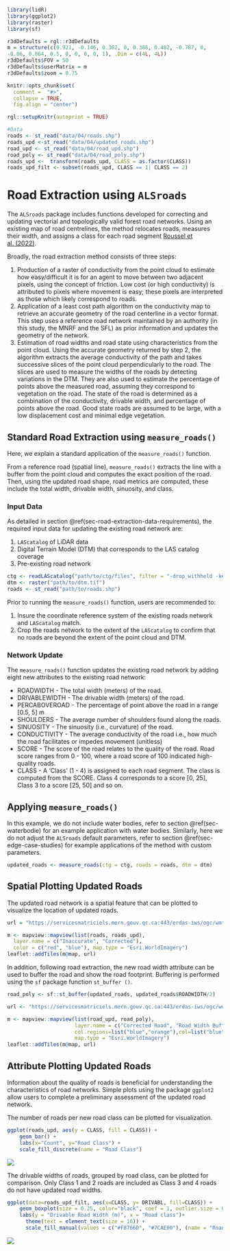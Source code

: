 ```r
library(lidR)
library(ggplot2)
library(raster)
library(sf)

r3dDefaults = rgl::r3dDefaults
m = structure(c(0.921, -0.146, 0.362, 0, 0.386, 0.482, -0.787, 0, 
-0.06, 0.864, 0.5, 0, 0, 0, 0, 1), .Dim = c(4L, 4L))
r3dDefaults$FOV = 50
r3dDefaults$userMatrix = m
r3dDefaults$zoom = 0.75

knitr::opts_chunk$set(
  comment =  "#>", 
  collapse = TRUE,
  fig.align = "center")

rgl::setupKnitr(autoprint = TRUE)

#Data
roads <- st_read("data/04/roads.shp")
roads_upd <-st_read("data/04/updated_roads.shp")
road_upd <- st_read("data/04/road_upd.shp")
road_poly <- st_read("data/04/road_poly.shp")
roads_upd <-  transform(roads_upd, CLASS = as.factor(CLASS))
roads_upd_filt <- subset(roads_upd, CLASS == 1| CLASS == 2)
```

# Road Extraction using `ALSroads` {#sec-road-extraction-using-alsroads}

The `ALSroads` package includes functions developed for correcting and updating vectorial and topologically valid forest road networks. Using an existing map of road centrelines, the method relocates roads, measures their width, and assigns a class for each road segment [Roussel et al. (2022)](https://www.sciencedirect.com/science/article/pii/S1569843222002084#d1e1483).

Broadly, the road extraction method consists of three steps:

1.  Production of a raster of conductivity from the point cloud to estimate how easy/difficult it is for an agent to move between two adjacent pixels, using the concept of friction. Low cost (or high conductivity) is attributed to pixels where movement is easy; these pixels are interpreted as those which likely correspond to roads.
2.  Application of a least cost path algorithm on the conductivity map to retrieve an accurate geometry of the road centerline in a vector format. This step uses a reference road network maintained by an authority (in this study, the MNRF and the SFL) as prior information and updates the geometry of the network.
3.  Estimation of road widths and road state using characteristics from the point cloud. Using the accurate geometry returned by step 2, the algorithm extracts the average conductivity of the path and takes successive slices of the point cloud perpendicularly to the road. The slices are used to measure the widths of the roads by detecting variations in the DTM. They are also used to estimate the percentage of points above the measured road, assuming they correspond to vegetation on the road. The state of the road is determined as a combination of the conductivity, drivable width, and percentage of points above the road. Good state roads are assumed to be large, with a low displacement cost and minimal edge vegetation.

## Standard Road Extraction using `measure_roads()` {#sec-standard-road-extraction-using-measure_roads}

Here, we explain a standard application of the `measure_roads()` function.

From a reference road (spatial line), `measure_roads()` extracts the line with a buffer from the point cloud and computes the exact position of the road. Then, using the updated road shape, road metrics are computed, these include the total width, drivable width, sinuosity, and class.

### Input Data {#sec-input-data}

As detailed in section \@ref(sec-road-extraction-data-requirements), the required input data for updating the existing road network are:

1.  `LAScatalog` of LiDAR data
2.  Digital Terrain Model (DTM) that corresponds to the LAS catalog coverage
3.  Pre-existing road network

``` r
ctg <- readLAScatalog("path/to/ctg/files", filter = "-drop_withheld -keep_random_fraction 0.25")
dtm <- raster("path/to/dtm.tif")
roads <- st_read("path/to/roads.shp")
```

Prior to running the `measure_roads()` function, users are recommended to:

1.  Insure the coordinate reference system of the existing roads network and `LAScatalog` match.
2.  Crop the roads network to the extent of the `LAScatalog` to confirm that no roads are beyond the extent of the point cloud and DTM.

### Network Update {#sec-network-update}

The `measure_roads()` function updates the existing road network by adding eight new attributes to the existing road network:

-   ROADWIDTH - The total width (meters) of the road.
-   DRIVABLEWIDTH - The drivable width (meters) of the road.
-   PERCABOVEROAD - The percentage of point above the road in a range [0.5, 5] m
-   SHOULDERS - The average number of shoulders found along the roads.
-   SINUOSITY - The sinuosity (i.e., curvature) of the road.
-   CONDUCTIVITY - The average conductivity of the road i.e., how much the road facilitates or impedes movement (unitless)
-   SCORE - The score of the road relates to the quality of the road. Road score ranges from 0 - 100, where a road score of 100 indicated high-quality roads.
-   CLASS - A 'Class' (1 - 4) is assigned to each road segment. The class is computed from the SCORE. Class 4 corresponds to a score [0, 25], Class 3 to a score [25, 50] and so on.

## Applying `measure_roads()` {#sec-applying-measure_roads}

In this example, we do not include water bodies, refer to section \@ref(sec-waterbodie) for an example application with water bodies. Similarly, here we do not adjust the `ALSroads` default parameters, refer to section \@ref(sec-edge-case-studies) for example applications of the method with custom parameters.

``` r
updated_roads <- measure_roads(ctg = ctg, roads = roads, dtm = dtm)
```

## Spatial Plotting Updated Roads {#sec-spatial-plotting-updated-roads}

The updated road network is a spatial feature that can be plotted to visualize the location of updated roads.

```r
url = "https://servicesmatriciels.mern.gouv.qc.ca:443/erdas-iws/ogc/wmts/Inventaire_Ecoforestier/Inventaire_Ecoforestier/default/GoogleMapsCompatibleExt2:epsg:3/{z}/{y}/{x}.jpg"

m <- mapview::mapview(list(roads, roads_upd),
  layer.name = c("Inaccurate", "Corrected"),
  color = c("red", "blue"), map.type = "Esri.WorldImagery")
leaflet::addTiles(m@map, url)
```

In addition, following road extraction, the new road width attribute can be used to buffer the road and show the road footprint. Buffering is performed using the `sf` package function `st_buffer ()`.

``` r
road_poly <- sf::st_buffer(updated_roads, updated_roads$ROADWIDTH/2)
```

```r
url <- "https://servicesmatriciels.mern.gouv.qc.ca:443/erdas-iws/ogc/wmts/Inventaire_Ecoforestier/Inventaire_Ecoforestier/default/GoogleMapsCompatibleExt2:epsg:3/{z}/{y}/{x}.jpg"

m <- mapview::mapview(list(road_upd, road_poly),
                      layer.name = c("Corrected Road", "Road Width Buffer"),
                      col.regions=list("blue","orange"),col=list("blue","orange"),
                      map.type = "Esri.WorldImagery")
leaflet::addTiles(m@map, url)
```

## Attribute Plotting Updated Roads {#sec-attribute-plotting-updated-roads}

Information about the quality of roads is beneficial for understanding the characteristics of road networks. Simple plots using the package `ggplot2` allow users to complete a preliminary assessment of the updated road network.

The number of roads per new road class can be plotted for visualization.

``` r
ggplot(roads_upd, aes(y = CLASS, fill = CLASS)) +
    geom_bar() +
    labs(x="Count", y="Road Class") +
    scale_fill_discrete(name = "Road Class") 
```

![](images/road_class_plot.png)

The drivable widths of roads, grouped by road class, can be plotted for comparison. Only Class 1 and 2 roads are included as Class 3 and 4 roads do not have updated road widths.

``` r
ggplot(data=roads_upd_filt, aes(x=CLASS, y= DRIVABL, fill=CLASS)) +
    geom_boxplot(size = 0.25, color="black", coef = 1, outlier.size = 0.5)+
    labs(y = "Drivable Road Width (m)", x = "Road class")+
      theme(text = element_text(size = 16)) +
      scale_fill_manual(values = c("#F8766D", "#7CAE00"), (name = "Road Class"))
```

![](images/road_width_plot.png)